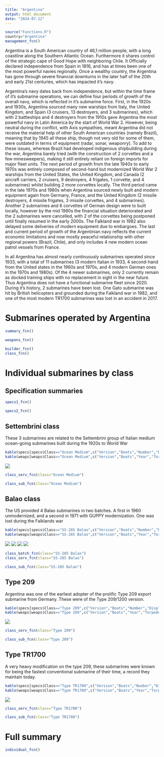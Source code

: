 ```yaml
---
title: "Argentina"
output: html_document
date: "2024-07-12"
---
```


```r
source("Functions.R")
country="Argentina"
management_fcn()
```

Argentina is a South American country of 46,1 million people, with a long coastline along the Southern Atlantic Ocean. Furthermore it shares control of the strategic cape of Good Hope with neighboring Chile. It Officially declared independence from Spain in 1816, and has at times been one of the most powerful navies regionally. Once a wealthy country, the Argentina has gone through severe financial downturns in the later half of the 20th and early 21st centuries, which has impacted it's navy.

Argentina's navy dates back from independence, but within the time frame of it's submarine operations, we can define four periods of growth of the overall navy, which is reflected in it's submarine force. First, in the 1920s and 1930s, Argentina sourced many new warships from Italy, the United Kingdom, and Spain (3 cruisers, 13 destroyers, and 3 submarines), which with 2 battleships and 4 destroyers from the 1910s gave Argentina the most powerful navy in Latin America by the start of World War 2. However, being neutral during the conflict, with Axis sympathies, meant Argentina did not receive the material help of other South American countries (namely Brazil), meaning that by 1945 all these ship, though not very old for some of them, were outdated in terms of equipment (radar, sonar, weaponry). To add to these issues, whereas Brazil had developed indigenous shipbuilding during the war, Argentina barely tried (with the construction of 2 corvettes and a few minesweepers), making it still entirely reliant on foreign imports for major fleet units. The next period of growth from the late 1940s to early 1970s was entirely composed of second-hand but modernized World War 2 warships from the United States, the United Kingdom, and Canada (2 aircraft carriers, 2 cruisers, 9 destroyers, 4 frigates, 1 corvette, and 4 submarines) whilst building 2 more corvettes locally. The third period came in the late 1970s and 1980s when Argentina sourced newly built and modern equipment again from Germany, France, and the United Kingdom (2 missile destroyers, 4 missile frigates, 3 missile corvettes, and 4 submarines). Another 2 submarines and 6 corvettes of German design were to built locally, however by the mid 1980s the financial situation deteriorated and the 2 submarines were cancelled, with 2 of the corvettes being postponed until finally resumed in the early 2000s. The Falkland war in 1982 also delayed some deliveries of modern equipment due to embargoes. The last and current period of growth of the Argentinian navy reflects the current economic limitations and now mostly peaceful relationship with other regional powers (Brazil, Chile), and only includes 4 new modern ocean patrol vessels from France.

In all Argentina has almost nearly continuously submarines operated since 1933, with a total of 11 submarines (3 modern Italian in 1933, 4 second-hand from the United states in the 1960s and 1970s, and 4 modern German ones in the 1970s and 1980s). Of the 4 newer submarines, only 2 currently remain as docked training ships with no replacement in sight in the near future. Thus Argentina does not have a functional submarine fleet since 2020. During it's history, 2 submarines have been lost. One Gato submarine was hit by British helicopters and grounded during the Falkland war in 1982, and one of the most modern TR1700 submarines was lost in an accident in 2017.

# Submarines operated by Argentina

```r
summary_fcn()
```

```r
weapons_fcn()
```

```r
builder_fcn()
class_fcn()
```

# Individual submarines by class

## Specification summaries

```r
specs1_fcn()
```

```r
specs2_fcn()
```

## Settembrini class

These 3 submarines are related to the Settembrini group of Italian medium ocean-going submarines built during the 1920s to World War 

```r
kable(specs[specs$Class=="Ocean Medium",c("Version","Boats","Number","Displacement","Propulsion","Power","Fuel","Speed","Range","Depth")])
kable(weaps[weaps$Class=="Ocean Medium",c("Version","Boats","Year","Torpedo_text","Gun_text")])
```

![](https://www.shipbucket.com/files/real/AR/Salta/none/177_S-2Salta_20230507142928.png)

```r
class_serv_fcn(class="Ocean Medium")
```

```r
class_sub_fcn(class="Ocean Medium")
```

## Balao class

The US provided 4 Balao submarines in two batches. A first in 1960 unmodernized, and a second in 1971 with GUPPY modernization. One was lost during the Falklands war

```r
kable(specs[specs$Class=="SS-285 Balao",c("Version","Boats","Number","Displacement","Propulsion","Power","Fuel","Speed","Range","Depth")])
kable(weaps[weaps$Class=="SS-285 Balao",c("Version","Boats","Year","Torpedo_text")])
```

![](https://www.shipbucket.com/files/real/AR/Balao/none/9119_S-11SantaFe_20230507143000.png)
![](https://www.shipbucket.com/files/real/AR/Balao/none/9120_S-12SantiagodelEstero_20230507143006.png)
![](https://www.shipbucket.com/files/real/AR/Balao/none/9069_S-22SantiagodelEstero_20230507143019.png)
![](https://www.shipbucket.com/files/real/AR/Balao/none/9068_S-21SantaFe_20230507143014.png)

```r
class_batch_fcn(class="SS-285 Balao")
class_serv_fcn(class="SS-285 Balao")
```

```r
class_sub_fcn(class="SS-285 Balao")
```

## Type 209

Argentina was one of the earliest adopter of the prolific Type 209 export submarine from Germany. These were of the Type 209/1200 version.

```r
kable(specs[specs$Class=="Type 209",c("Version","Boats","Number","Displacement","Propulsion","Power","Fuel","Speed","Range","Depth")])
kable(weaps[weaps$Class=="Type 209",c("Version","Boats","Year","Torpedo_text")])
```

![](https://www.shipbucket.com/files/real/AR/Type%20209/1200%20Salta/none/10663_S-31Salta_20240204163459.png)

```r
class_serv_fcn(class="Type 209")
```

```r
class_sub_fcn(class="Type 209")
```

## Type TR1700

A very heavy modification on the type 209, these submarines were known for being the fastest conventional submarine of their time, a record they maintain today.

```r
kable(specs[specs$Class=="Type TR1700",c("Version","Boats","Number","Displacement","Propulsion","Power","Fuel","Speed","Range","Depth")])
kable(weaps[weaps$Class=="Type TR1700",c("Version","Boats","Year","Torpedo_text")])
```

![](https://www.shipbucket.com/files/real/AR/TR-1700%20Santa%20Cruz/none/1218_S-41SantaCruz_20230507143027.png)

```r
class_serv_fcn(class="Type TR1700")
```

```r
class_sub_fcn(class="Type TR1700")
```


# Full summary

```r
individual_fcn()
```
